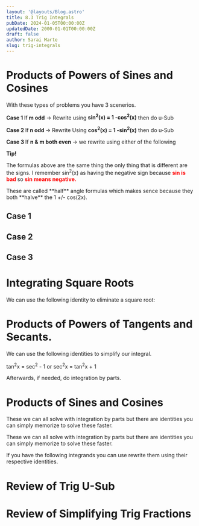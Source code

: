 ```yaml
---
layout: '@layouts/Blog.astro'
title: 8.3 Trig Integrals
pubDate: 2024-01-05T00:00:00Z 
updatedDate: 2000-01-01T00:00:00Z 
draft: false
author: Sarai Marte
slug: trig-integrals
---
```



# Products of Powers of Sines and  Cosines

<RuleBox>

<Latex formula = "\int \sin^m(x) \cos^n(x) \, dx" />

<p>With these types of problems you have 3 scenerios.</p>

<p><b>Case 1 </b>If<b> m odd</b> → Rewrite using <b>sin<sup>2</sup>(x) = 1 -cos<sup>2</sup>(x)</b> then do u-Sub</p>

<p><b>Case 2 </b>If<b> n odd </b> → Rewrite Using <b>cos<sup>2</sup>(x) = 1 -sin<sup>2</sup>(x)</b> then do u-Sub</p>

<p><b>Case 3 </b>If <b> n & m both even </b> → we rewrite using either of the following</p> 

<Latex formula = "\mathbf{\textcolor{red}{\boldsymbol{\sin}^2(x)}} = \frac{1 \mathbf{\textcolor{red}{\boldsymbol{-}}} \cos(2x)}{2}" />
<Latex formula = "\cos^2(x) = \frac{1 + \cos(2x)}{2}" />

<b> Tip! </b>
<p> The formulas above are the same thing the only thing that is different are the signs. I remember sin<sup>2</sup>(x) as having the negative sign because <span style = "color:red; font-weight:bold"> sin is bad </span> so <span style = "color:red; font-weight:bold">sin means negative. </span></p>

<p>These are called **half** angle formulas which makes sence because they both **halve** the 1 +/- cos(2x).</p>

</RuleBox>


## Case 1
<Latex formula = "\int \sin^3(x) \cos^2(x) \, dx" />


## Case 2

<Latex formula="\int \cos^5(x) \, dx" />


## Case 3

<Latex formula = "\int \sin^2(x) \cos^4(x) \, dx"/>


# Integrating Square Roots

<RuleBox>

We can use the following identity to eliminate a square root:

<Latex formula = "\cos^2(\theta) = \frac{1 + \cos(2\theta)}{2} \, \text{ or } \, 1 + \cos(2\theta) = 2\cos^2(\theta)"/>

</RuleBox>

# Products of Powers of Tangents and Secants. 

<RuleBox>

We can use the following identities to simplify our integral.

tan<sup>2</sup>x = sec<sup>2</sup> - 1 or sec<sup>2</sup>x = tan<sup>2</sup>x + 1

Afterwards, if needed, do integration by parts. 

</RuleBox>

# Products of Sines and  Cosines

These we can all solve with integration by parts but there are identities you can simply memorize to solve these faster. 

<RuleBox>

These we can all solve with integration by parts but there are identities you can simply memorize to solve these faster. 

If you have the following integrands you can use rewrite them using their respective identities. 

<Latex formula = "\sin(mx) \sin(nx) = \frac{1}{2}[\cos((m-n)x) - \cos((m+n)x)]"/>

<Latex formula = "\sin(mx) \sin(nx) = \frac{1}{2}[\sin((m-n)x) + \sin((m+n)x)]"/>

<Latex formula = "\cos(mx) \cos(nx) = \frac{1}{2}[\cos((m-n)x) + \cos((m+n)x)]"/>

</RuleBox>

# Review of Trig U-Sub

# Review of Simplifying Trig Fractions 
